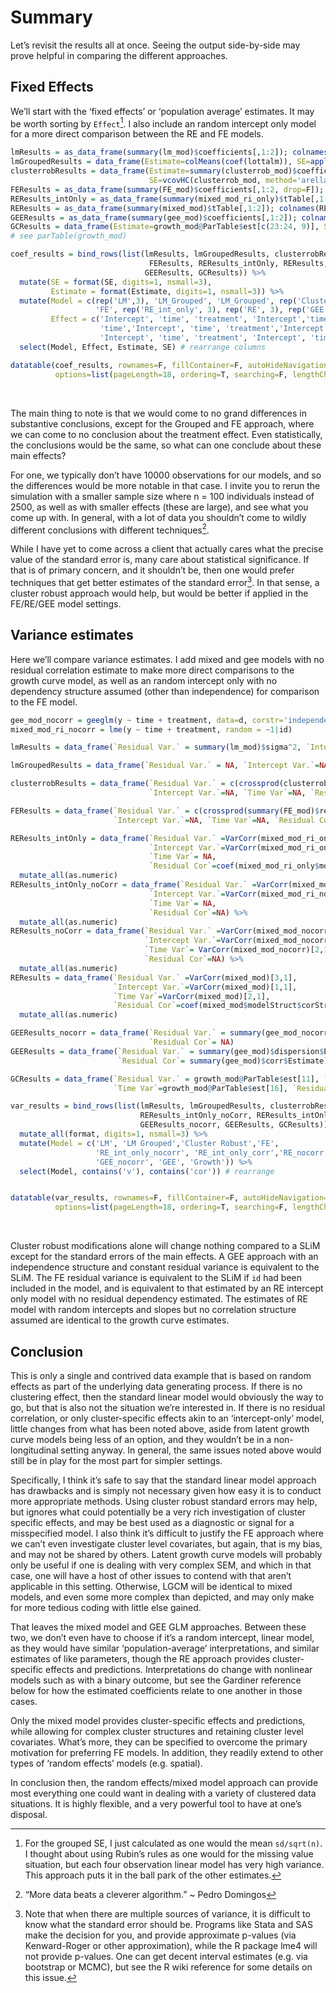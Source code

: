 # Summary

Let's revisit the results all at once. Seeing the output side-by-side may prove helpful in comparing the different approaches.

## Fixed Effects

We'll start with the 'fixed effects' or 'population average' estimates. It may be worth sorting by `Effect`[^lmgroupedSE].  I also include an random intercept only model for a more direct comparison between the RE and FE models.

```r
lmResults = as_data_frame(summary(lm_mod)$coefficients[,1:2]); colnames(lmResults)[2]='SE'
lmGroupedResults = data_frame(Estimate=colMeans(coef(lottalm)), SE=apply(coef(lottalm), 2, sd)/sqrt(n))
clusterrobResults = data_frame(Estimate=summary(clusterrob_mod)$coefficients[,1], 
                               SE=vcovHC(clusterrob_mod, method='arellano', cluster='group') %>% diag %>% sqrt)
FEResults = as_data_frame(summary(FE_mod)$coefficients[,1:2, drop=F]); colnames(FEResults)[2]='SE'
REResults_intOnly = as_data_frame(summary(mixed_mod_ri_only)$tTable[,1:2]); colnames(REResults_intOnly)= c('Estimate', 'SE')
REResults = as_data_frame(summary(mixed_mod)$tTable[,1:2]); colnames(REResults)= c('Estimate', 'SE')
GEEResults = as_data_frame(summary(gee_mod)$coefficients[,1:2]); colnames(GEEResults)[2]='SE'
GCResults = data_frame(Estimate=growth_mod@ParTable$est[c(23:24, 9)], SE=growth_mod@ParTable$se[c(23:24, 9)])
# see parTable(growth_mod)

coef_results = bind_rows(list(lmResults, lmGroupedResults, clusterrobResults,
                               FEResults, REResults_intOnly, REResults, 
                              GEEResults, GCResults)) %>% 
  mutate(SE = format(SE, digits=1, nsmall=3),
         Estimate = format(Estimate, digits=1, nsmall=3)) %>% 
  mutate(Model = c(rep('LM',3), 'LM_Grouped', 'LM_Grouped', rep('Cluster Robust', 3),
                   'FE', rep('RE_int_only', 3), rep('RE', 3), rep('GEE', 3), rep('Growth',3)),
         Effect = c('Intercept', 'time', 'treatment', 'Intercept','time', 'Intercept', 'time', 'treatment',
                    'time','Intercept', 'time', 'treatment','Intercept', 'time', 'treatment', 
                    'Intercept', 'time', 'treatment', 'Intercept', 'time', 'treatment')) %>% 
  select(Model, Effect, Estimate, SE) # rearrange columns

datatable(coef_results, rownames=F, fillContainer=F, autoHideNavigation=F,  
          options=list(pageLength=18, ordering=T, searching=F, lengthChange=F, caption=F, paging=F))
```

<br>

The main thing to note is that we would come to no grand differences in substantive conclusions, except for the Grouped and FE approach, where we can come to no conclusion about the treatment effect.  Even statistically, the conclusions would be the same, so what can one conclude about these main effects?

For one, we typically don't have 10000 observations for our models, and so the differences would be more notable in that case.  I invite you to rerun the simulation with a smaller sample size where n = 100 individuals instead of 2500, as well as with smaller effects (these are large), and see what you come up with.  In general, with a lot of data you shouldn't come to wildly different conclusions with different techniques[^moardata].

While I have yet to come across a client that actually cares what the precise value of the standard error is, many care about statistical significance.  If that is of primary concern, and it shouldn't be, then one would prefer techniques that get better estimates of the standard error[^seproblems].  In that sense, a cluster robust approach would help, but would be better if applied in the FE/RE/GEE model settings.


## Variance estimates

Here we'll compare variance estimates.  I add mixed and gee models with no residual correlation estimate to make more direct comparisons to the growth curve model, as well as an random intercept only with no dependency structure assumed (other than independence) for comparison to the FE model.

```r
gee_mod_nocorr = geeglm(y ~ time + treatment, data=d, corstr='independence', id=id, waves=time)
mixed_mod_ri_nocorr = lme(y ~ time + treatment, random = ~1|id)

lmResults = data_frame(`Residual Var.` = summary(lm_mod)$sigma^2, `Intercept Var.`=NA, `Time Var`=NA, `Residual Cor`=NA)

lmGroupedResults = data_frame(`Residual Var.` = NA, `Intercept Var.`=NA, `Time Var`=NA, `Residual Cor`=NA)

clusterrobResults = data_frame(`Residual Var.` = c(crossprod(clusterrob_mod$residuals)/clusterrob_mod$df.residual),
                               `Intercept Var.`=NA, `Time Var`=NA, `Residual Cor`=NA)

FEResults = data_frame(`Residual Var.` = c(crossprod(summary(FE_mod)$residuals)/summary(FE_mod)$df.residual), 
                       `Intercept Var.`=NA, `Time Var`=NA, `Residual Cor`=NA)

REResults_intOnly = data_frame(`Residual Var.` =VarCorr(mixed_mod_ri_only)[2,1], 
                               `Intercept Var.`=VarCorr(mixed_mod_ri_only)[1,1], 
                               `Time Var`= NA, 
                               `Residual Cor`=coef(mixed_mod_ri_only$modelStruct$corStruct, unconstrained=F)) %>% 
  mutate_all(as.numeric)
REResults_intOnly_noCorr = data_frame(`Residual Var.` =VarCorr(mixed_mod_ri_nocorr)[2,1], 
                               `Intercept Var.`=VarCorr(mixed_mod_ri_nocorr)[1,1], 
                               `Time Var`= NA, 
                               `Residual Cor`=NA) %>% 
  mutate_all(as.numeric)
REResults_noCorr = data_frame(`Residual Var.` =VarCorr(mixed_mod_nocorr)[3,1], 
                              `Intercept Var.`=VarCorr(mixed_mod_nocorr)[1,1], 
                              `Time Var`= VarCorr(mixed_mod_nocorr)[2,1], 
                              `Residual Cor`=NA) %>% 
  mutate_all(as.numeric)
REResults = data_frame(`Residual Var.` =VarCorr(mixed_mod)[3,1], 
                       `Intercept Var.`=VarCorr(mixed_mod)[1,1], 
                       `Time Var`=VarCorr(mixed_mod)[2,1], 
                       `Residual Cor`=coef(mixed_mod$modelStruct$corStruct, unconstrained=F)) %>% 
  mutate_all(as.numeric)

GEEResults_nocorr = data_frame(`Residual Var.` = summary(gee_mod_nocorr)$dispersion$Estimate, `Intercept Var.`=NA, `Time Var`=NA, 
                               `Residual Cor`= NA)
GEEResults = data_frame(`Residual Var.` = summary(gee_mod)$dispersion$Estimate, `Intercept Var.`=NA, `Time Var`=NA, 
                        `Residual Cor`= summary(gee_mod)$corr$Estimate)

GCResults = data_frame(`Residual Var.` = growth_mod@ParTable$est[11], `Intercept Var.`=growth_mod@ParTable$est[15], 
                       `Time Var`=growth_mod@ParTable$est[16], `Residual Cor`=NA)

var_results = bind_rows(list(lmResults, lmGroupedResults, clusterrobResults, FEResults, 
                             REResults_intOnly_noCorr, REResults_intOnly, REResults_noCorr, REResults, 
                             GEEResults_nocorr, GEEResults, GCResults)) %>% 
  mutate_all(format, digits=1, nsmall=3) %>% 
  mutate(Model = c('LM', 'LM Grouped','Cluster Robust','FE', 
                   'RE_int_only_nocorr', 'RE_int_only_corr','RE_nocorr', 'RE_full', 
                   'GEE_nocorr', 'GEE', 'Growth')) %>% 
  select(Model, contains('v'), contains('cor')) # rearrange


datatable(var_results, rownames=F, fillContainer=F, autoHideNavigation=F,  
          options=list(pageLength=18, ordering=T, searching=F, lengthChange=F, caption=F, paging=F))
```

<br>

Cluster robust modifications alone will change nothing compared to a SLiM except for the standard errors of the main effects. A GEE approach with an independence structure and constant residual variance is equivalent to the SLiM. The FE residual variance is equivalent to the SLiM if `id` had been included in the model, and is equivalent to that estimated by an RE intercept only model with no residual dependency estimated.  The estimates of RE model with random intercepts and slopes but no correlation structure assumed are identical to the growth curve estimates.

## Conclusion

This is only a single and contrived data example that is based on random effects as part of the underlying data generating process.  If there is no clustering effect, then the standard linear model would obviously the way to go, but that is also not the situation we're interested in.  If there is no residual correlation, or only cluster-specific effects akin to an 'intercept-only' model, little changes from what has been noted above, aside from latent growth curve models being less of an option, and they wouldn't be in a non-longitudinal setting anyway.  In general, the same issues noted above would still be in play for the most part for simpler settings.

Specifically, I think it's safe to say that the standard linear model approach has drawbacks and is simply not necessary given how easy it is to conduct more appropriate methods.  Using cluster robust standard errors may help, but ignores what could potentially be a very rich investigation of cluster specific effects, and may be best used as a diagnostic or signal for a misspecified model.  I also think it's difficult to justify the FE approach where we can't even investigate cluster level covariates, but again, that is my bias, and may not be shared by others.  Latent growth curve models will probably only be useful if one is dealing with very complex SEM, and which in that case, one will have a host of other issues to contend with that aren't applicable in this setting.  Otherwise, LGCM will be identical to mixed models, and even some more complex than depicted, and may only make for more tedious coding with little else gained.

That leaves the mixed model and GEE GLM approaches. Between these two, we don't even have to choose if it's a random intercept, linear model, as they would have similar 'population-average' interpretations, and similar estimates of like parameters, though the RE approach provides cluster-specific effects and predictions.  Interpretations do change with nonlinear models such as with a binary outcome, but see the Gardiner reference below for how the estimated coefficients relate to one another in those cases.

Only the mixed model provides cluster-specific effects and predictions, while allowing for complex cluster structures and retaining cluster level covariates. What's more, they can be specified to overcome the primary motivation for preferring FE models. In addition, they readily extend to other types of 'random effects' models (e.g. spatial).

In conclusion then, the random effects/mixed model approach can provide most everything one could want in dealing with a variety of clustered data situations. It is highly flexible, and a very powerful tool to have at one's disposal.


[^lmgroupedSE]: For the grouped SE, I just calculated as one would the mean `sd/sqrt(n)`.  I thought about using Rubin's rules as one would for the missing value situation, but each four observation linear model has very high variance. This approach puts it in the ball park of the other estimates.

[^seproblems]: Note that when there are multiple sources of variance, it is difficult to know what the standard error should be. Programs like Stata and SAS make the decision for you, and provide approximate p-values (via Kenward-Roger or other approximation), while the R package <span class="pack">lme4</span> will not provide p-values.  One can get decent interval estimates (e.g. via bootstrap or MCMC), but see the R wiki reference for some details on this issue.

[^moardata]: "More data beats a cleverer algorithm." ~  Pedro Domingos
